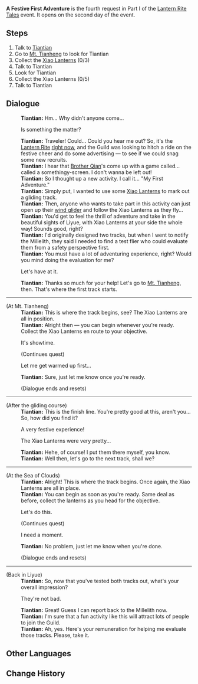 {{Quest Infobox
|id            = 41338
|image         = A Festive First Adventure Xiao Lantern Course.png
|caption       = End of second gliding course
|type          = World
|event_name    = Lantern Rite Tales
|requirement   = Complete [[City of Chores]]
|startLocation = [[Liyue Harbor]], [[Liyue]]
|prev          = 
|next          = 
|exp           = 
|mora          = 20,000
|primogems     = 30
|other         = {{Card|Festive Fever (Lantern Rite)|100}}
|characters    = Tiantian; Traveler
|region        = Liyue
|area          = Sea of Clouds
}}
'''A Festive First Adventure''' is the fourth request in Part I of the [[Lantern Rite Tales]] event. It opens on the second day of the event.

==Steps==
# Talk to [[Tiantian]]
# Go to [[Mt. Tianheng]] to look for Tiantian
# Collect the [[Xiao Lantern]]s (0/3)
# Talk to Tiantian
# Look for Tiantian
# Collect the Xiao Lanterns (0/5)
# Talk to Tiantian

==Dialogue==
{{Quest Description|[[Tiantian]] of the Liyue [[Adventurers' Guild]] seems to have been working on something...}}
{{Dialogue start}}
:'''Tiantian:''' Hm... Why didn't anyone come...
:{{DIcon}} Is something the matter?
:'''Tiantian:''' Traveler! Could... Could you hear me out? So, it's the [[Lantern Rite Festival|Lantern Rite]] [[Lantern Rite|right now]], and the Guild was looking to hitch a ride on the festive cheer and do some advertising &mdash; to see if we could snag some new recruits.
:'''Tiantian:''' I hear that [[Brother Qian]]'s come up with a game called... called a somethingy-screen. I don't wanna be left out!
:'''Tiantian:''' So I thought up a new activity. I call it... "My First Adventure."
:'''Tiantian:''' Simply put, I wanted to use some [[Xiao Lantern]]s to mark out a gliding track.
:'''Tiantian:''' Then, anyone who wants to take part in this activity can just open up their [[Wind Glider|wind glider]] and follow the Xiao Lanterns as they fly...
:'''Tiantian:''' You'd get to feel the thrill of adventure and take in the beautiful sights of Liyue, with Xiao Lanterns at your side the whole way! Sounds good, right?
:'''Tiantian:''' I'd originally designed two tracks, but when I went to notify the Millelith, they said I needed to find a test flier who could evaluate them from a safety perspective first.
:'''Tiantian:''' You must have a lot of adventuring experience, right? Would you mind doing the evaluation for me?
:{{DIcon}} Let's have at it.
:'''Tiantian:''' Thanks so much for your help! Let's go to [[Mt. Tianheng]], then. That's where the first track starts.
----
;(At Mt. Tianheng)
:'''Tiantian:''' This is where the track begins, see? The Xiao Lanterns are all in position.
:'''Tiantian:''' Alright then &mdash; you can begin whenever you're ready. Collect the Xiao Lanterns en route to your objective.
:{{DIcon}} It's showtime.
:;(Continues quest)
:{{DIcon}} Let me get warmed up first...
:'''Tiantian:''' Sure, just let me know once you're ready.
:;(Dialogue ends and resets)
----
;(After the gliding course)
:'''Tiantian:''' This is the finish line. You're pretty good at this, aren't you... So, how did you find it?
:{{DIcon}} A very festive experience!
:{{DIcon}} The Xiao Lanterns were very pretty...
:'''Tiantian:''' Hehe, of course! I put them there myself, you know.
:'''Tiantian:''' Well then, let's go to the next track, shall we?
----
;(At the Sea of Clouds)
:'''Tiantian:''' Alright! This is where the track begins. Once again, the Xiao Lanterns are all in place.
:'''Tiantian:''' You can begin as soon as you're ready. Same deal as before, collect the lanterns as you head for the objective.
:{{DIcon}} Let's do this.
:;(Continues quest)
:{{DIcon}} I need a moment.
:'''Tiantian:''' No problem, just let me know when you're done.
:;(Dialogue ends and resets)
----
;(Back in Liyue)
:'''Tiantian:''' So, now that you've tested both tracks out, what's your overall impression?
:{{DIcon}} They're not bad.
:'''Tiantian:''' Great! Guess I can report back to the Millelith now.
:'''Tiantian:''' I'm sure that a fun activity like this will attract lots of people to join the Guild.
:'''Tiantian:''' Ah, yes. Here's your remuneration for helping me evaluate those tracks. Please, take it.
{{Dialogue end}}

==Other Languages==
{{Other Languages
|en      = A Festive First Adventure
|zhs     = 轻松的冒险初体验
|zhs_rm  = Qīngsōng de màoxiǎn chūtǐyàn
|zht     = 輕鬆的冒險初體驗
|zht_rm  = Qīngsōng de màoxiǎn chūtǐyàn
|zh_tl   = A Relaxed First Adventure
|ja      = 気軽な冒険初体験
|ja_rm   = Kigaruna bouken shotaiken
|ja_tl   = A Relaxed First Adventure
|ko      = 가벼운 첫 모험
|ko_rm   = Gabyeoun Cheot Moheom
|ko_tl   = A Light First Adventure
|es      = Mi primera aventura
|es_tl   = My First Adventure
|fr      = Une première aventure détendue
|fr_tl   = A Relaxed First Adventure
|ru      = Первое праздничное приключение
|ru_tl   = 
|th      = ประสบการณ์การผจญภัยครั้งแรกอันแสนสบาย
|th_rm   = 
|th_tl   = 
|vi      = Trải nghiệm nhẹ nhàng đầu tiên
|vi_tl   = 
|de      = Eine entspannte erste Abenteuererfahrung
|de_tl   = A Relaxing First Experience of Adventure
|id      = Pengalaman Bertualang Pertama yang Santai
|id_tl   = First Relaxing Adventure Experience
|pt      = Primeira experiência relaxada de aventura
|pt_tl   = First Relaxed Experience of Adventure
}}

==Change History==
{{Change History|1.3}}
